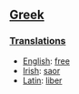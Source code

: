 ==[[Greek]]==
===[[Translations]]===
*[[English]]: [[free]]
*[[Irish]]: [[saor]]
*[[Latin]]: [[liber]]
